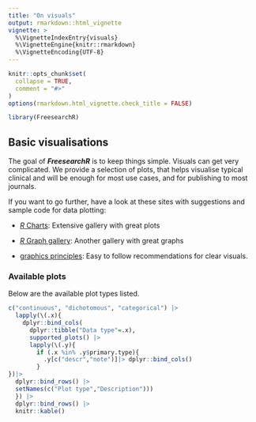 ```yaml
---
title: "On visuals"
output: rmarkdown::html_vignette
vignette: >
  %\VignetteIndexEntry{visuals}
  %\VignetteEngine{knitr::rmarkdown}
  %\VignetteEncoding{UTF-8}
---
```


```r
knitr::opts_chunk$set(
  collapse = TRUE,
  comment = "#>"
)
options(rmarkdown.html_vignette.check_title = FALSE)
```

```r
library(FreesearchR)
```

## Basic visualisations

The goal of ***FreesearchR*** is to keep things simple. Visuals can get very complicated. We provide a selection of plots, that helps visualise typical clinical and will be enough for most use cases, and for publishing to most journals.

If you want to go further, have a look at these sites with suggestions and sample code for data plotting:

-   [*R* Charts](https://r-charts.com/): Extensive gallery with great plots

-   [*R* Graph gallery](https://r-graph-gallery.com/): Another gallery with great graphs

-   [graphics principles](https://graphicsprinciples.github.io/): Easy to follow recommendations for clear visuals. 


### Available plots

Below are the available plot types listed.

```r
c("continuous", "dichotomous", "categorical") |> 
  lapply(\(.x){
    dplyr::bind_cols(
      dplyr::tibble("Data type"=.x),
      supported_plots() |> 
      lapply(\(.y){
        if (.x %in% .y$primary.type){
          .y[c("descr","note")]|> dplyr::bind_cols()
        }
})|> 
  dplyr::bind_rows() |> 
  setNames(c("Plot type","Description")))
  }) |> 
  dplyr::bind_rows() |> 
  knitr::kable()
```
